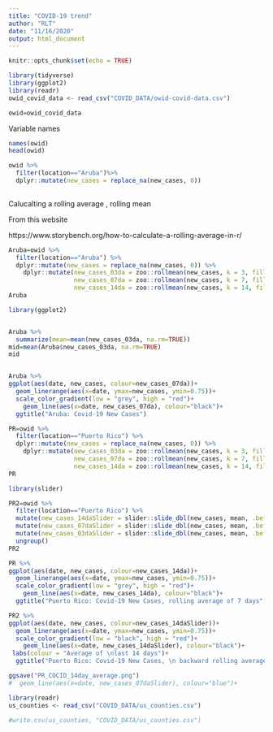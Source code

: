```yaml
---
title: "COVID-19 trend"
author: "RLT"
date: "11/16/2020"
output: html_document
---
```


```r
knitr::opts_chunk$set(echo = TRUE)
```

```r
library(tidyverse)
library(ggplot2)
library(readr)
owid_covid_data <- read_csv("COVID_DATA/owid-covid-data.csv")

owid=owid_covid_data
```

Variable names




```r
names(owid)
head(owid)
```




```r
owid %>% 
  filter(location=="Aruba")%>% 
  dplyr::mutate(new_cases = replace_na(new_cases, 0))
  
```
Calucalting a rolling average , rolling mean

From this website

https://www.storybench.org/how-to-calculate-a-rolling-average-in-r/



```r

Aruba=owid %>% 
  filter(location=="Aruba") %>% 
  dplyr::mutate(new_cases = replace_na(new_cases, 0)) %>% 
    dplyr::mutate(new_cases_03da = zoo::rollmean(new_cases, k = 3, fill = NA),
                  new_cases_07da = zoo::rollmean(new_cases, k = 7, fill = NA),
                  new_cases_14da = zoo::rollmean(new_cases, k = 14, fill = NA))
Aruba
```













```r
library(ggplot2)


Aruba %>% 
  summarize(mean=mean(new_cases_03da, na.rm=TRUE))
mid=mean(Aruba$new_cases_03da, na.rm=TRUE)
mid


Aruba %>% 
ggplot(aes(date, new_cases, colour=new_cases_07da))+
  geom_linerange(aes(x=date, ymax=new_cases, ymin=0.75))+
  scale_color_gradient(low = "grey", high = "red")+
    geom_line(aes(x=date, new_cases_07da), colour="black")+
  ggtitle("Aruba: Covid-19 New Cases")

```


```r

PR=owid %>% 
  filter(location=="Puerto Rico") %>% 
  dplyr::mutate(new_cases = replace_na(new_cases, 0)) %>% 
    dplyr::mutate(new_cases_03da = zoo::rollmean(new_cases, k = 3, fill = NA),
                  new_cases_07da = zoo::rollmean(new_cases, k = 7, fill = NA),
                  new_cases_14da = zoo::rollmean(new_cases, k = 14, fill = NA))
PR

library(slider)

PR2=owid %>%
  filter(location=="Puerto Rico") %>% 
  mutate(new_cases_14daSlider = slider::slide_dbl(new_cases, mean, .before = 14, .after = 0)) %>%
  mutate(new_cases_07daSlider = slider::slide_dbl(new_cases, mean, .before = 7, .after = 0)) %>%
  mutate(new_cases_03daSlider = slider::slide_dbl(new_cases, mean, .before = 3, .after = 0)) %>%
  ungroup()
PR2
```

```r
PR %>% 
ggplot(aes(date, new_cases, colour=new_cases_14da))+
  geom_linerange(aes(x=date, ymax=new_cases, ymin=0.75))+
  scale_color_gradient(low = "grey", high = "red")+
    geom_line(aes(x=date, new_cases_14da), colour="black")+
  ggtitle("Puerto Rico: Covid-19 New Cases, rolling average of 7 days")
```


```r

PR2 %>% 
ggplot(aes(date, new_cases, colour=new_cases_14daSlider))+
  geom_linerange(aes(x=date, ymax=new_cases, ymin=0.75))+
  scale_color_gradient(low = "black", high = "red")+
    geom_line(aes(x=date, new_cases_14daSlider), colour="black")+
 labs(colour = "Average of \nlast 14 days")+
  ggtitle("Puerto Rico: Covid-19 New Cases, \n backward rolling average of 14 days ")

ggsave("PR_COCID_14day_average.png")
#  geom_line(aes(x=date, new_cases_07daSlider), colour="blue")+
```



```r
library(readr)
us_counties <- read_csv("COVID_DATA/us_counties.csv")

#write.csv(us_counties, "COVID_DATA/us_counties.csv")
```



